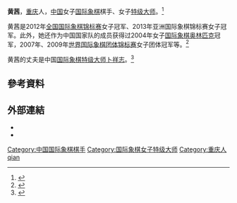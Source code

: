 {{Infobox chess player
|image= Huang Qian 2012-9-3 Istanbul.jpg
|name = 黄茜
|caption = 2012年
|birthname = 
|country = {{PRC}}
|birth_date = {{Birth date and age|1986|07|18}}<ref>{{Cite web |url=http://chess.vrsac.com/search/player_e.asp?FC=8602689 |title=Rating data for player Huang, Qian, (CHN) |accessdate=2016-03-24 |archive-date=2007-08-08 |archive-url=https://web.archive.org/web/20070808090640/http://chess.vrsac.com/search/player_e.asp?FC=8602689 |dead-url=no }}</ref>
|birth_place = {{CHN}}[[重庆市|重庆市]]
|death_date =
|death_place =
|title = 女子特级大师
|worldchampion =
|womensworldchampion = 
|rating = 
|peakrating = 2494（2014年5月）
|FideID = 8602689
}}
{{MedalTableTop}}
{{MedalCountry|{{CHN-1949}}}}
{{MedalSport|女子國際象棋}}
{{MedalCompetition|亞洲運動會}}
{{MedalGold|[[2010年亞洲運動會|2010年中國廣東省廣州市越秀區]]|[[2010年亞洲運動會國際象棋比賽|女子團體]]}}
{{MedalBottom}}
{{世大運獎牌記錄
|項目=西洋棋
|a1=2011
|b1=3
|c1=個人
}}
'''黄茜'''{{BD|1986年|7月18日||}}，[[重庆|重庆]]人，[[中国|中国]]女子[[国际象棋|国际象棋]]棋手、女子[[国际象棋特级大师|特级大师]]。<ref>{{cite web|url=http://sports.sohu.com/20120901/n352608747.shtml|title=国际象棋棋手资料：黄茜|date=2012-09-01|publisher=搜狐体育|accessdate=2016-03-24|archive-date=2015-05-11|archive-url=https://web.archive.org/web/20150511202941/http://sports.sohu.com/20120901/n352608747.shtml|dead-url=no}}</ref>

黄茜是2012年[[全国国际象棋锦标赛|全国国际象棋锦标赛]]女子冠军、2013年亚洲国际象棋锦标赛女子冠军。此外，她还作为中国国家队的成员获得过2004年女子[[国际象棋奥林匹克|国际象棋奥林匹克]]冠军，2007年、2009年[[世界国际象棋团体锦标赛|世界国际象棋团体锦标赛]]女子团体冠军等。<ref>{{Cite web |url=http://www.chessbase.com/newsdetail.asp?newsid=3893 |title=China wins Women's Team Championship by two points |accessdate=2016-03-24 |archive-date=2012-11-09 |archive-url=https://web.archive.org/web/20121109053050/http://chessbase.com/newsdetail.asp?newsid=3893 |dead-url=no }}</ref>

黄茜的丈夫是中国[[国际象棋特级大师|国际象棋特级大师]][[卜祥志|卜祥志]]。<ref>{{cite web|last=Peng|first=Zhaoqin|authorlink=彭肇勤|title=Tianjin Nankai University with Koneru leads in the Chinese League|url=http://newsaboutchess.com/page.php?al=tianjin-nankai-university-with-koneru-leads-in-the-chinese-league|website=News About Chess|accessdate=8 October 2015|date=2013-10-14|deadurl=yes|archiveurl=https://web.archive.org/web/20151126063423/http://newsaboutchess.com/page.php?al=tianjin-nankai-university-with-koneru-leads-in-the-chinese-league|archivedate=2015-11-26}}</ref>

== 參考資料 ==
{{Reflist}}

== 外部連結 ==
*{{fide|id=8602689}}
*{{chessgames player|id=51569}}

{{s-start}}
{{succession box 
|before= [[伊丽娜·哈里斯玛·苏坎达尔|伊丽娜·哈里斯玛·苏坎达尔]] 
|title=  [[亚洲国际象棋锦标赛|亚洲国际象棋女子冠军]] 
|years=  2013年
|after=  [[伊丽娜·哈里斯玛·苏坎达尔|伊丽娜·哈里斯玛·苏坎达尔]]
}}
{{succession box 
|before= [[章晓雯|章晓雯]]
|title=  [[全国国际象棋锦标赛|中国国际象棋女子冠军]] 
|years=  2012年
|after=  [[丁亦昕|丁亦昕]]
}}
{{s-end}}

{{DEFAULTSORT:huang qian}}
[[Category:中国国际象棋棋手|Category:中国国际象棋棋手]]
[[Category:国际象棋女子特级大师|Category:国际象棋女子特级大师]]
[[Category:重庆人|Category:重庆人]]
[[Category:黄姓|qian]]